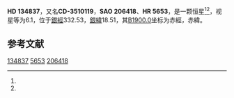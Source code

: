 {{Starbox begin
| name = HD 134837
}}
{{Starbox observe
| epoch = [[J2000.0|J2000.0]]
| constell = {{星座名待查}}<ref name=SIMBAD>{{cite web
 | url=http://simbad.u-strasbg.fr/simbad/sim-id?Ident=HR+5653
 | title =Pulsating variable Star
 | publisher=Centre de Données astronomiques de Strasbourg
 | work=SIMBAD
 | accessdate=2012-07-13}}</ref><ref name=DATA>{{cite web
 | url=http://vizier.u-strasbg.fr/viz-bin/VizieR-5?-out.add=.&-source=5050&-corr=PK=HR&-out.max=9999&HR=5653
 | title=VizieR Detailed Page
 | accessdate=2012-07-13
 | archive-date=2016-03-04
 | archive-url=https://web.archive.org/web/20160304221756/http://vizier.u-strasbg.fr/viz-bin/VizieR-5?-out.add=.&-source=5050&-corr=PK=HR&-out.max=9999&HR=5653
 | dead-url=no
 }}</ref>
| 星官 = 
| ra = {{RA|15|13|7.4}}<ref name=SIMBAD /><ref name=DATA />
| dec = {{DEC|-36|5|29}}<ref name=SIMBAD /><ref name=DATA />
| appmag_v = 6.1<ref name=SIMBAD /><ref name=DATA />
}}
{{Starbox character
| class = B8V<ref name=SIMBAD /><ref name=DATA />
| b-v = -0.08<ref name=SIMBAD /><ref name=DATA />
| u-b = <ref name=SIMBAD /><ref name=DATA />
| r-i = <ref name=SIMBAD /><ref name=DATA />
| variable = 
}}
{{Starbox astrometry
| radial_v = 
| prop_mo_ra = -3
| parallax = 
| p_error = 
}}
{{Starbox catalog
| names =CD-3510119，[[SAO星表|SAO]] 206418，[[HD星表|HD]] 134837，[[HR星表|HR]] 5653}}
{{Starbox reference |Simbad=HR+5653}}
{{Starbox end}}

'''HD 134837'''，又名'''CD-3510119'''，'''SAO 206418'''、'''HR 5653'''，是一颗恒星<ref name=SIMBAD /><ref name=DATA />，视星等为6.1，位于[[銀道座標系|銀經]]332.53，[[銀道座標系|銀緯]]18.51，其[[B1900.0|B1900.0]]坐标为赤經{{RA|15|6|49.1}}，赤緯{{DEC|-35|18.51|52}}。

== 参考文献 ==
{{reflist}}

{{star-stub}}

[[Category:HD和HDE天體|134837]]
[[Category:HR天體|5653]]
[[Category:SAO天體|206418]]